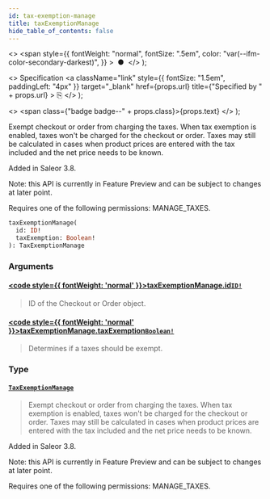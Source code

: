 ```yaml
---
id: tax-exemption-manage
title: taxExemptionManage
hide_table_of_contents: false
---
```


  <>
    <span
      style={{
        fontWeight: "normal",
        fontSize: ".5em",
        color: "var(--ifm-color-secondary-darkest)",
      }}
    >
      &nbsp;●&nbsp;
    </span>
  </>
);

  <>
    Specification
    <a
      className="link"
      style={{ fontSize: "1.5em", paddingLeft: "4px" }}
      target="\_blank"
      href={props.url}
      title={"Specified by " + props.url}
    >
      ⎘
    </a>
  </>
);

  <>
    <span class={"badge badge--" + props.class}>{props.text}</span>
  </>
);

Exempt checkout or order from charging the taxes. When tax exemption is enabled, taxes won't be charged for the checkout or order. Taxes may still be calculated in cases when product prices are entered with the tax included and the net price needs to be known.

Added in Saleor 3.8.

Note: this API is currently in Feature Preview and can be subject to changes at later point.

Requires one of the following permissions: MANAGE_TAXES.

```graphql
taxExemptionManage(
  id: ID!
  taxExemption: Boolean!
): TaxExemptionManage
```

### Arguments

#### [<code style={{ fontWeight: 'normal' }}>taxExemptionManage.<b>id</b></code>](#)<Bullet />[`ID!`](../../api-reference/scalars/id) <Badge class="secondary" text="non-null"/> <Badge class="secondary" text="scalar"/>

> ID of the Checkout or Order object.

#### [<code style={{ fontWeight: 'normal' }}>taxExemptionManage.<b>taxExemption</b></code>](#)<Bullet />[`Boolean!`](../../api-reference/scalars/boolean) <Badge class="secondary" text="non-null"/> <Badge class="secondary" text="scalar"/>

> Determines if a taxes should be exempt.

### Type

#### [`TaxExemptionManage`](../../api-reference/objects/tax-exemption-manage) <Badge class="secondary" text="object"/>

> Exempt checkout or order from charging the taxes. When tax exemption is enabled, taxes won't be charged for the checkout or order. Taxes may still be calculated in cases when product prices are entered with the tax included and the net price needs to be known.

Added in Saleor 3.8.

Note: this API is currently in Feature Preview and can be subject to changes at later point.

Requires one of the following permissions: MANAGE_TAXES.

>
